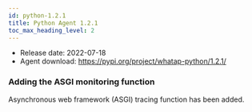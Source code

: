 ```yaml
---
id: python-1.2.1
title: Python Agent 1.2.1
toc_max_heading_level: 2
---
```



-   Release date: 2022-07-18
-   Agent download: https://pypi.org/project/whatap-python/1.2.1/

### Adding the ASGI monitoring function

Asynchronous web framework (ASGI) tracing function has been added.
